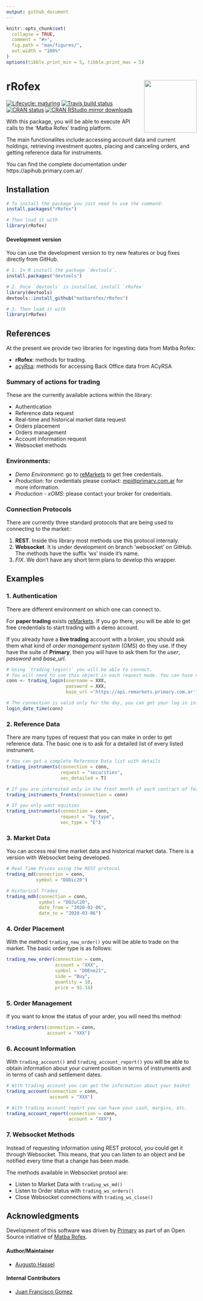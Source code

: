 ```yaml
---
output: github_document
---
```


<!-- README.md is generated from README.Rmd. Please edit that file -->

```r
knitr::opts_chunk$set(
  collapse = TRUE,
  comment = "#>",
  fig.path = "man/figures/",
  out.width = "100%"
)
options(tibble.print_min = 5, tibble.print_max = 5)
```

# rRofex <img src='man/figures/logo.png' align="right" height="139"/>

<!-- badges: start -->
[![Lifecycle: maturing](https://img.shields.io/badge/lifecycle-maturing-blue.svg)](https://www.tidyverse.org/lifecycle/#maturing)
[![Travis build status](https://travis-ci.com/matbarofex/rRofex.svg?branch=master)](https://travis-ci.com/matbarofex/rRofex)
[![CRAN status](https://www.r-pkg.org/badges/version/rRofex)](https://CRAN.R-project.org/package=rRofex)
[![CRAN RStudio mirror downloads](https://cranlogs.r-pkg.org/badges/grand-total/rRofex?color=orange)](https://cran.r-project.org/package=rRofex)
<!-- badges: end -->

With this package, you will be able to execute API calls to the 'Matba Rofex' trading platform. 

The main functionalites include:accessing account data and current holdings, retrieving investment quotes, placing and canceling orders, and getting reference data for instruments.

You can find the complete documentation under https://apihub.primary.com.ar/

## Installation

```r
# To install the package you just need to use the command:
install.packages("rRofex")

# Then load it with
library(rRofex)
```

#### Development version

You can use the development version to try new features or bug fixes directly from GitHub.

```r
# 1. In R install the package `devtools`.
install.packages("devtools")

# 2. Once `devtools` is installed, install `rRofex`
library(devtools)
devtools::install_github("matbarofex/rRofex")

# 3. Then load it with
library(rRofex)
```

## References

At the present we provide two libraries for ingesting data from Matba Rofex:

- **rRofex**: methods for trading. 
- [acyRsa](https://github.com/matbarofex/acyrsa): methods for accessing Back Office data from ACyRSA


### Summary of actions for trading

These are the currently available actions within the library:

- Authentication 
- Reference data request
- Real-time and historical market data request
- Orders placement
- Orders management
- Account information request
- Websocket methods

### Environments:

- *Demo Environment*: go to [reMarkets](https://remarkets.primary.ventures/) to get free credentials. 
- *Production*: for credentials please contact: <mpi@primary.com.ar> for more information. 
- *Production - xOMS*: please contact your broker for credentials.

### Connection Protocols

There are currently three standard protocols that are being used to connecting to the market::

1. **REST**. Inside this library most methods use this protocol internaly. 
2. **Websocket**. It is under development on branch 'websocket' on GitHub. The methods have the suffix 'ws' inside it's name.
3. *FIX*. We don't have any short term plans to develop this wrapper.

## Examples

### 1. Authentication

There are different environment on which one can connect to. 

For **paper trading** exists [reMarkets](https://remarkets.primary.ventures/). If you go there, you will be able to get free credentials to start trading with a demo account.

If you already have a **live trading** account with a broker, you should ask them what kind of *order management system* (OMS) do they use. If they have the suite of **Primary**, then you will have to ask them for the *user*, *password* and *base_url*.

```r
# Using `trading_login()` you will be able to connect. 
# You will need to use this object in each request made. You can have multiple connections simultaneously.
conn <- trading_login(username = XXX, 
                      password = XXX, 
                      base_url ='https://api.remarkets.primary.com.ar')

# The connection is valid only for the day, you can get your log in information with `login_date_time()`
login_date_time(conn)
```

### 2. Reference Data

There are many types of request that you can make in order to get reference data. The basic one is to ask for a detailed list of every listed instrument.

```r
# You can get a complete Reference Data list with details
trading_instruments(connection = conn, 
                    request = "securities", 
                    sec_detailed = T)

# If you are interested only in the front month of each contract of features, you can try
trading_instruments_fronts(connection = conn)

# If you only want equities
trading_instruments(connection = conn, 
                    request = "by_type", 
                    sec_type = "E")
```

### 3. Market Data

You can access real time market data and historical market data. There is a version with Websocket being developed.

```r
# Real Time Prices using the REST protocol
trading_md(connection = conn, 
           symbol = "DODic20")

# Historical Trades
trading_mdh(connection = conn, 
            symbol = "DOJul20", 
            date_from = "2020-02-06", 
            date_to = "2020-03-06")
```

### 4. Order Placement

With the method `trading_new_order()` you will be able to trade on the market. The basic order type is as follows:

```r
trading_new_order(connection = conn, 
                  account = "XXX", 
                  symbol = "DOEne21", 
                  side = "Buy", 
                  quantity = 10, 
                  price = 92.14)
```

### 5. Order Management

If you want to know the status of your arder, you will need ths method:

```r
trading_orders(connection = conn, 
               account = "XXX")
```

### 6. Account Information

With `trading_account()` and `trading_account_report()` you will be able to obtain information about your current position in terms of instruments and in terms of cash and settlement dates.

```r
# With trading account you can get the information about your basket
trading_account(connection = conn, 
                account = "XXX")

# With trading account report you can have your cash, margins, etc.
trading_account_report(connection = conn, 
                       account = "XXX")
```
### 7. Websocket Methods

Instead of requesting information using REST protocol, you could get it through Websocket. This means, that you can listen to an object and be notified every time that a change has been made.

The methods available in Websocket protool are:

- Listen to Market Data with `trading_ws_md()`
- Listen to Order status with `trading_ws_orders()`
- Close Websocket connections with `trading_ws_close()`


## Acknowledgments

Development of this software was driven by [Primary](https://www.primary.com.ar/) as part of an Open Source initiative of [Matba Rofex](https://matbarofex.com.ar/).

#### Author/Maintainer
- [Augusto Hassel](https://github.com/augustohassel)

#### Internal Contributors
- [Juan Francisco Gomez](https://github.com/jfgomezok)
